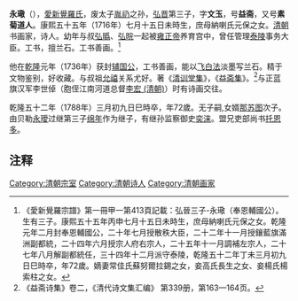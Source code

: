 {{Manchu name|[[爱新觉罗氏|爱新觉罗]]}}
'''永璥'''（{{bd|1716年||1788年|catIdx=Y}}），[[愛新覺羅氏|愛新覺羅氏]]，废太子[[胤礽|胤礽]]之孙，[[弘晋|弘晋]]第三子，字'''文玉'''，号'''益斋'''，又号'''素菊道人'''。康熙五十五年（1716年）七月十五日未時生，庶母納喇氏元保之女。[[清朝|清朝]]书画家，诗人。幼年与叔[[弘㬙|弘㬙]]、[[弘晥|弘晥]]一起被[[雍正帝|雍正帝]]养育宫中，曾任管理[[泰陵|泰陵]]事务大臣。工书，擅兰石。工书善画。<ref>《愛新覺羅宗譜》第一冊甲一第413頁記載：弘晉三子-永璥（奉恩輔國公）。生有三子。康熙五十五年丙申七月十五日未時生，庶母納喇氏元保之女。乾隆元年二月封奉恩輔國公，二十年七月授散秩大臣，二十二年十一月授鑲藍旗滿洲副都統，二十四年六月授宗人府右宗人，二十五年十一月調補左宗人，二十七年八月解副都統任，三十四年十二月派守泰陵，乾隆五十二年丁未三月初九日巳時卒，年72歲。嫡妻常佳氏蘇努爾拉錫之女，妾高氏長生之女、妾楊氏楊索柱之女。</ref>

他在[[乾隆|乾隆]]元年（1736年）获封[[辅国公|辅国公]]，工书善画，能以[[飞白法|飞白法]]淡墨写兰石。精于文物鉴别，好收藏。与叔祖[[允禧|允禧]]关系尤好。著《[[清训堂集|清训堂集]]》，《[[益斋集|益斋集]]》。<ref>《益斋诗集》卷二，《清代诗文集汇编》 第339册，第163—164页。</ref>与正蓝旗汉军李世倬（胞侄江南河道总督[[李宏_(清朝)|李宏 (清朝)]]）时有诗画交往。

乾隆五十二年（1788年）三月初九日巳時卒，年72歲。无子嗣,女婿[[那苏图|那苏图]]次子。由贝勒[[永璦|永璦]]过继第三子[[绵年|绵年]]作为继子，有继孙监察御史[[奕涞|奕涞]]。盟兄吏部尚书[[托恩多|托恩多]]。

== 注释 ==
{{Reflist}}
{{normdaten}}
{{DEFAULTSORT:yong}}
[[Category:清朝宗室|Category:清朝宗室]]
[[Category:清朝诗人|Category:清朝诗人]]
[[Category:清朝画家|Category:清朝画家]]